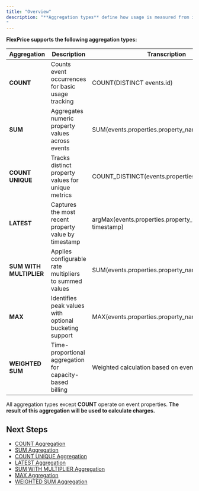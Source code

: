 ```yaml
---
title: "Overview"
description: "**Aggregation types** define how usage is measured from incoming events. They are used to **calculate billable consumption** and form the foundation of usage-based billing.
"
---
```


**FlexPrice supports the following aggregation types:**

| Aggregation | Description | Transcription |
|-------------|-------------|---------------|
| **COUNT** | Counts event occurrences for basic usage tracking | COUNT(DISTINCT events.id) |
| **SUM** | Aggregates numeric property values across events | SUM(events.properties.property_name) |
| **COUNT UNIQUE** | Tracks distinct property values for unique metrics | COUNT_DISTINCT(events.properties.property_name) |
| **LATEST** | Captures the most recent property value by timestamp | argMax(events.properties.property_name, timestamp) |
| **SUM WITH MULTIPLIER** | Applies configurable rate multipliers to summed values | SUM(events.properties.property_name) * multiplier |
| **MAX** | Identifies peak values with optional bucketing support | MAX(events.properties.property_name) |
| **WEIGHTED SUM** | Time-proportional aggregation for capacity-based billing | Weighted calculation based on event duration |

All aggregation types except **COUNT** operate on event properties. **The result of this aggregation will be used to calculate charges.**

## Next Steps

- [COUNT Aggregation](/docs/Product%20catalogue/Features/Aggregation/COUNT)
- [SUM Aggregation](/docs/Product%20catalogue/Features/Aggregation/SUM)
- [COUNT UNIQUE Aggregation](/docs/Product%20catalogue/Features/Aggregation/COUNT-UNIQUE)
- [LATEST Aggregation](/docs/Product%20catalogue/Features/Aggregation/LATEST)
- [SUM WITH MULTIPLIER Aggregation](/docs/Product%20catalogue/Features/Aggregation/SUM-WITH-MULTIPLIER)
- [MAX Aggregation](/docs/Product%20catalogue/Features/Aggregation/MAX)
- [WEIGHTED SUM Aggregation](/docs/Product%20catalogue/Features/Aggregation/WEIGHTED-SUM)
